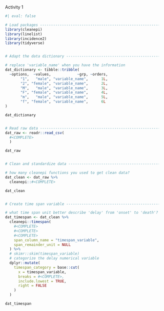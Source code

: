Activity 1

```r
#| eval: false

# Load packages ----------------------------------------------------------
library(cleanepi)
library(linelist)
library(incidence2)
library(tidyverse)


# Adapt the data dictionary ----------------------------------------------

# replace 'variable_name' when you have the information
dat_dictionary <- tibble::tribble(
  ~options,  ~values,            ~grp, ~orders,
       "1",   "male", "variable_name",      1L,
       "2", "female", "variable_name",      2L,
       "M",   "male", "variable_name",      3L,
       "F", "female", "variable_name",      4L,
       "m",   "male", "variable_name",      5L,
       "f", "female", "variable_name",      6L
)

dat_dictionary


# Read raw data ----------------------------------------------------------
dat_raw <- readr::read_csv(
  #<COMPLETE>
  )

dat_raw


# Clean and standardize data ---------------------------------------------

# how many cleanepi functions you used to get clean data?
dat_clean <- dat_raw %>%
  cleanepi::#<COMPLETE>

dat_clean


# Create time span variable ----------------------------------------------

# what time span unit better describe 'delay' from 'onset' to 'death'?
dat_timespan <- dat_clean %>%
  cleanepi::timespan(
    #<COMPLETE>
    #<COMPLETE>
    #<COMPLETE>
    span_column_name = "timespan_variable",
    span_remainder_unit = NULL
  ) %>%
  # skimr::skim(timespan_variable)
  # categorize the delay numerical variable
  dplyr::mutate(
    timespan_category = base::cut(
      x = timespan_variable,
      breaks = #<COMPLETE>, 
      include.lowest = TRUE,
      right = FALSE
    )
  )

dat_timespan


```